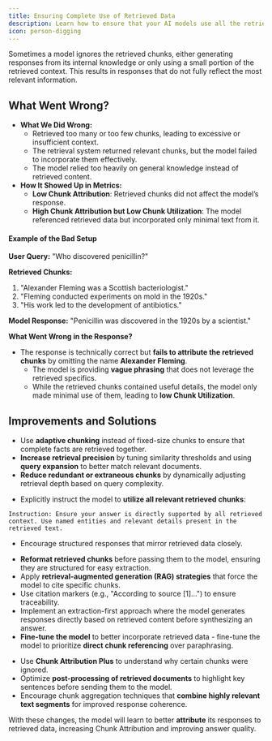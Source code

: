 ```yaml
---
title: Ensuring Complete Use of Retrieved Data
description: Learn how to ensure that your AI models use all the retrieved data.
icon: person-digging
---
```


Sometimes a model ignores the retrieved chunks, either generating responses from its internal knowledge or only using a small portion of the retrieved context. This results in responses that do not fully reflect the most relevant information.

## What Went Wrong?

* **What We Did Wrong:**  
  * Retrieved too many or too few chunks, leading to excessive or insufficient context.  
  * The retrieval system returned relevant chunks, but the model failed to incorporate them effectively.  
  * The model relied too heavily on general knowledge instead of retrieved content.  
* **How It Showed Up in Metrics:**  
  * **Low Chunk Attribution**: Retrieved chunks did not affect the model’s response.  
  * **High Chunk Attribution but Low Chunk Utilization**: The model referenced retrieved data but incorporated only minimal text from it.

#### **Example of the Bad Setup**

**User Query:** "Who discovered penicillin?" 

**Retrieved Chunks:**

1. "Alexander Fleming was a Scottish bacteriologist."  
2. "Fleming conducted experiments on mold in the 1920s."  
3. "His work led to the development of antibiotics." 

**Model Response:** "Penicillin was discovered in the 1920s by a scientist."

**What Went Wrong in the Response?**

* The response is technically correct but **fails to attribute the retrieved chunks** by omitting the name **Alexander Fleming**.  
  * The model is providing **vague phrasing** that does not leverage the retrieved specifics.  
  * While the retrieved chunks contained useful details, the model only made minimal use of them, leading to **low Chunk Utilization**.

## Improvements and Solutions

<Steps>
<Step title="Improve Retrieval and Chunking Strategy">

* Use **adaptive chunking** instead of fixed-size chunks to ensure that complete facts are retrieved together.  
* **Increase retrieval precision** by tuning similarity thresholds and using **query expansion** to better match relevant documents.  
* **Reduce redundant or extraneous chunks** by dynamically adjusting retrieval depth based on query complexity.
</Step>
<Step title="Modify Prompting to Improve Chunk Usage">

* Explicitly instruct the model to **utilize all relevant retrieved chunks**:

```
Instruction: Ensure your answer is directly supported by all retrieved context. Use named entities and relevant details present in the retrieved text.
```

* Encourage structured responses that mirror retrieved data closely.
</Step>
<Step title="Improve Model Processing of Retrieved Chunks">

* **Reformat retrieved chunks** before passing them to the model, ensuring they are structured for easy extraction.  
* Apply **retrieval-augmented generation (RAG) strategies** that force the model to cite specific chunks.  
* Use citation markers (e.g., "According to source \[1\]...") to ensure traceability.  
* Implement an extraction-first approach where the model generates responses directly based on retrieved content before synthesizing an answer.  
* **Fine-tune the model** to better incorporate retrieved data \- fine-tune the model to prioritize **direct chunk referencing** over paraphrasing.
</Step>
<Step title="Analyze and Adjust Chunk Attribution">

* Use **Chunk Attribution Plus** to understand why certain chunks were ignored.  
* Optimize **post-processing of retrieved documents** to highlight key sentences before sending them to the model.  
* Encourage chunk aggregation techniques that **combine highly relevant text segments** for improved response coherence.
</Step>
</Steps>

With these changes, the model will learn to better **attribute** its responses to retrieved data, increasing Chunk Attribution and improving answer quality.

